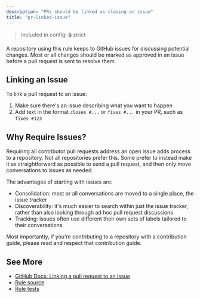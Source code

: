 ```yaml
---
description: "PRs should be linked as closing an issue"
title: "pr-linked-issue"
---
```


> Included in config: 🔒 strict

A repository using this rule keeps to GitHub issues for discussing potential changes.
Most or all changes should be marked as approved in an issue before a pull request is sent to resolve them.

## Linking an Issue

To link a pull request to an issue:

1. Make sure there's an issue describing what you want to happen
2. Add text in the format `closes #...` or `fixes #...` in your PR, such as `fixes #123`

## Why Require Issues?

Requiring all contributor pull requests address an open issue adds process to a repository.
Not all repositories prefer this.
Some prefer to instead make it as straightforward as possible to send a pull request, and then only move conversations to issues as needed.

The advantages of starting with issues are:

- Consolidation: most or all conversations are moved to a single place, the issue tracker
- Discoverability: it's much easier to search within just the issue tracker, rather than also looking through ad hoc pull request discussions
- Tracking: issues often use different their own sets of labels tailored to their conversations

Most importantly, if you're contributing to a repository with a contribution guide, please read and respect that contribution guide.

## See More

- [GitHub Docs: Linking a pull request to an issue](https://docs.github.com/en/issues/tracking-your-work-with-issues/using-issues/linking-a-pull-request-to-an-issue)
- [Rule source](https://github.com/JoshuaKGoldberg/OctoGuide/blob/main/src/rules/prLinkedIssue.ts)
- [Rule tests](https://github.com/JoshuaKGoldberg/OctoGuide/blob/main/src/rules/prLinkedIssue.test.ts)
